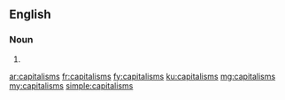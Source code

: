 ==English==

===Noun===
{{head|en|noun plural form}}

# {{plural of|capitalism|lang=en}}

[[ar:capitalisms]]
[[fr:capitalisms]]
[[fy:capitalisms]]
[[ku:capitalisms]]
[[mg:capitalisms]]
[[my:capitalisms]]
[[simple:capitalisms]]